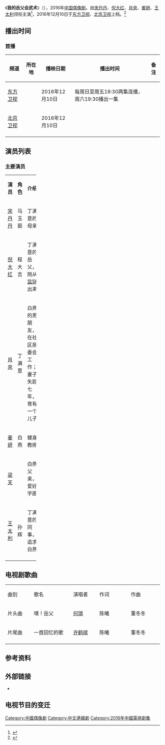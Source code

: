 {{Infobox Television
| show_name            = 我的岳父会武术
| original_name        = My Kungfu Father-in-law
| image                =
| caption              =
| show_name_2          =
| genre                = [[偶像剧|偶像剧]]
| format               =
| creator              =
| developer            =
| writer               = 俞钟、许芃芃、韩鹏、徐琳
| director             = 苏浩旗
| creative_director=
| presenter            =
| starring             ={{Nowrap begin}}[[宋丹丹|宋丹丹]]、[[倪大红|倪大红]]、[[肖央|肖央]]、[[姜妍|姜妍]]、<br>[[王太利|王太利]]{{Nowrap end}}
| judges               =
| voices               =
| narrated             =
| theme_music_composer =
| opentheme            =
| endtheme             =
| composer             =
| country              = {{CHN}}
| language             = [[汉语普通话|汉语普通话]]
| num_seasons          = <!-- or num_series -->
| num_episodes         = 40集
| list_episodes        =
| slogan               =
| executive_producer   =
| supervising_producer =
| producer             = 梁颖、朱丽萍、钱婍婵
| editor               =
| location             =
| cinematography       =
| camera               =
| runtime              = 45分钟
| company              = {{Nowrap begin}}北京儒意欣欣影业<br>[[摩天轮文化传媒|摩天轮文化传媒]]<br>上海文化影视<br>[[阿里巴巴影业|阿里巴巴影业]]{{Nowrap end}}
| distributor          =
| channel              = [[东方卫视|东方卫视]]
| picture_format       =
| audio_format         =
| first_run            = {{CHN}}
| first_aired          = {{start date|2016|12|10}}
| last_aired           = {{end date|2016|12|30}}
| channel_1            = [[北京卫视|北京卫视]]
| picture_format_1     =
| audio_format_1       =
| first_run_1          = {{CHN}}
| first_aired_1        = {{start date|2016|12|10}}
| last_aired_1         = {{end date|2016|12|30}}
| status               =
| preceded_by          =
| followed_by          =
| related              =
| website              =
| production_website   =
}}
《'''我的岳父会武术'''》（{{lang-en|'''''My Kungfu Father-in-law'''''}}），2016年[[中国|中国]][[偶像剧|偶像剧]]。由[[宋丹丹|宋丹丹]]、[[倪大红|倪大红]]、[[肖央|肖央]]、[[姜妍|姜妍]]、[[王太利|王太利]]领衔主演<ref>{{Cite web |url=http://yule.sohu.com/20161209/n475371523.shtml |title=《我的岳父会武术》将开播 筷子兄弟情陷女神姜妍 |access-date=2017-04-01 |archive-date=2019-08-11 |archive-url=https://web.archive.org/web/20190811180443/http://yule.sohu.com/20161209/n475371523.shtml |dead-url=no }}</ref>，2016年12月10日于[[东方卫视|东方卫视]]、[[北京卫视|北京卫视]]上档。<ref>{{Cite web |url=http://yule.sohu.com/20161127/n474284402.shtml |title=《我的岳父会武术》将播 宋丹丹曝初见梁天很失望 |access-date=2017-04-01 |archive-date=2019-08-09 |archive-url=https://web.archive.org/web/20190809094127/http://yule.sohu.com/20161127/n474284402.shtml |dead-url=no }}</ref>

== 播出时间 ==
{{Note24hUTC+8}}
=== 首播 ===
{| class="wikitable" style="text-align:center"
|-
!频道||所在地||播映日期||播出时间||备注
|-
|[[东方卫视|东方卫视]]||{{CHNML}}||2016年12月10日||每周日至周五19:30两集连播，周六19:30播出一集||
|-
|[[北京卫视|北京卫视]]||{{CHNML}}||2016年12月10日||||
|-
|}
==演员列表==
=== 主要演员 ===
{|class="wikitable" width="100%"
|- style="background:green; color:snow" align=center
|width="7%"|'''演员''' || width="8%"|'''角色''' || width="46%"|'''介绍'''
|-
|<center>[[宋丹丹|宋丹丹]]||<center>马玉茹||丁满意的母亲
|-
|<center>[[倪大红|倪大红]]||<center>程大吉||丁满意的岳父，刚从[[监狱|监狱]]出来
|-
|<center>[[肖央|肖央]]||<center>丁满意||白燕的男朋友，在社区居委会工作；妻子失踪七年，育有一个儿子
|-
|<center>[[姜妍|姜妍]]||<center>白燕||健身教练
|-
|<center>[[梁天_(北京)|梁天]]||<center>||白燕父亲，爱好字画
|-
|<center>[[王太利|王太利]]||<center>孙辉||丁满意的同事，追求白燕
|-
|}

== 电视剧歌曲 ==
{|class="wikitable" style="width:80%;text-align:center"
|- style="background:green;font-weight:bold;color:snow"
|style="width:10%"|曲别||style="width:15%"|歌名||style="width:10%"|演唱者||style="width:12%"|作词||style="width:12%"|作曲
|-
|片头曲|| 嘿！岳父 ||[[何琪_(歌手)|何琪]]||陈曦||董冬冬
|-
|片尾曲|| 一首回忆的歌 ||[[许鹤缤|许鹤缤]]||陈曦||董冬冬
|-
|}

==参考资料==
{{Reflist}}

== 外部链接 ==
* {{Weibo|5474197930}}

== 电视节目的变迁 ==
{{電視節目的變遷
|電視台={{CHN}} [[东方卫视|东方卫视]]
|播放檔次=梦想剧场 每周日至周五19:30两集连播，周六19:30播出一集
|節目名稱=我的岳父会武术<br/>（2016年12月10日－2016年12月30日）
|上一節目=[[锦绣未央|锦绣未央]]<br/>（2016年11月11日－2016年12月9日）
|下一節目=[[守护丽人|守护丽人]]<br>（2017年1月1日－2017年1月25日）
|2電視台={{CHN}} [[北京卫视|北京卫视]]
|2播放檔次=品质剧场
|2節目名稱=我的岳父会武术<br/>（2016年12月10日－2016年12月30日）
|2上一節目=[[锦绣未央|锦绣未央]]<br>（2016年11月11日－2016年12月9日）
|2下一節目=[[最后一张签证|最后一张签证]]<br/>（2017年1月1日—1月25日）
}}
{{东方卫视电视剧}}
{{北京卫视电视剧}}
{{DEFAULTSORT:wo}}
[[Category:中國偶像劇|Category:中國偶像劇]]
[[Category:中文連續劇|Category:中文連續劇]]
[[Category:2016年中國電視劇集|Category:2016年中國電視劇集]]
